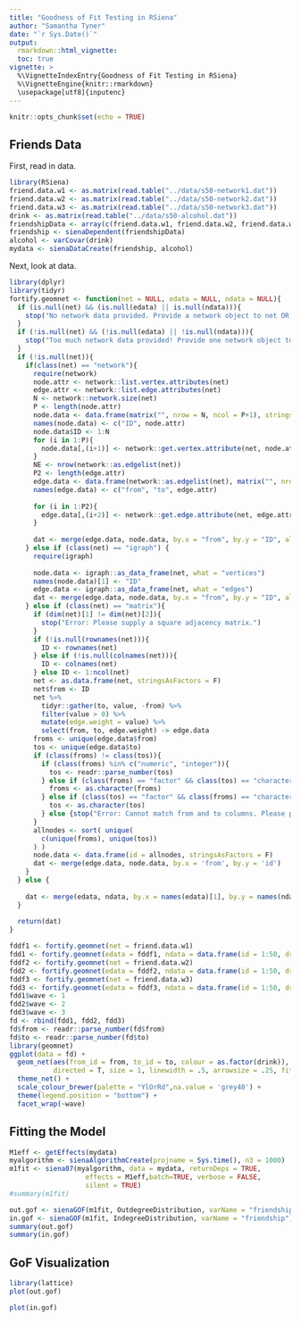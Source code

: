 ```yaml
---
title: "Goodness of Fit Testing in RSiena"
author: "Samantha Tyner"
date: "`r Sys.Date()`"
output:
  rmarkdown::html_vignette:
  toc: true
vignette: >
  %\VignetteIndexEntry{Goodness of Fit Testing in RSiena}
  %\VignetteEngine{knitr::rmarkdown}
  \usepackage[utf8]{inputenc}
---
```


```r
knitr::opts_chunk$set(echo = TRUE)
```

## Friends Data

First, read in data. 
```r
library(RSiena)
friend.data.w1 <- as.matrix(read.table("../data/s50-network1.dat"))
friend.data.w2 <- as.matrix(read.table("../data/s50-network2.dat"))
friend.data.w3 <- as.matrix(read.table("../data/s50-network3.dat"))
drink <- as.matrix(read.table("../data/s50-alcohol.dat"))
friendshipData <- array(c(friend.data.w1, friend.data.w2, friend.data.w3), dim = c(50, 50, 3))
friendship <- sienaDependent(friendshipData)
alcohol <- varCovar(drink)
mydata <- sienaDataCreate(friendship, alcohol)
```

Next, look at data.

```r
library(dplyr)
library(tidyr)
fortify.geomnet <- function(net = NULL, edata = NULL, ndata = NULL){
  if (is.null(net) && (is.null(edata) || is.null(ndata))){
    stop("No network data provided. Provide a network object to net OR \ndata frames to both edata and ndata.")
  }
  if (!is.null(net) && (!is.null(edata) || !is.null(ndata))){
    stop("Too much network data provided! Provide one network object to net OR \ndata frames to both edata and ndata.")  
  }
  if (!is.null(net)){
    if(class(net) == "network"){
      require(network)
      node.attr <- network::list.vertex.attributes(net)
      edge.attr <- network::list.edge.attributes(net)
      N <- network::network.size(net) 
      P <- length(node.attr)
      node.data <- data.frame(matrix("", nrow = N, ncol = P+1), stringsAsFactors = F)
      names(node.data) <- c("ID", node.attr)
      node.data$ID <- 1:N
      for (i in 1:P){
        node.data[,(i+1)] <- network::get.vertex.attribute(net, node.attr[i])
      }
      NE <- nrow(network::as.edgelist(net))  
      P2 <- length(edge.attr)
      edge.data <- data.frame(network::as.edgelist(net), matrix("", nrow = NE, ncol = P2), stringsAsFactors = F)
      names(edge.data) <- c("from", "to", edge.attr)
      
      for (i in 1:P2){
        edge.data[,(i+2)] <- network::get.edge.attribute(net, edge.attr[i])
      }
      
      dat <- merge(edge.data, node.data, by.x = "from", by.y = "ID", all = T)
    } else if (class(net) == "igraph") {
      require(igraph)
      
      node.data <- igraph::as_data_frame(net, what = "vertices")
      names(node.data)[1] <- "ID"
      edge.data <- igraph::as_data_frame(net, what = "edges")
      dat <- merge(edge.data, node.data, by.x = "from", by.y = "ID", all = T )
    } else if (class(net) == "matrix"){
      if (dim(net)[1] != dim(net)[2]){
        stop("Error: Please supply a square adjacency matrix.")
      }
      if (!is.null(rownames(net))){
        ID <- rownames(net)
      } else if (!is.null(colnames(net))){
        ID <- colnames(net)
      } else ID <- 1:ncol(net)
      net <- as.data.frame(net, stringsAsFactors = F)
      net$from <- ID 
      net %>% 
        tidyr::gather(to, value, -from) %>%
        filter(value > 0) %>% 
        mutate(edge.weight = value) %>% 
        select(from, to, edge.weight) -> edge.data
      froms <- unique(edge.data$from)
      tos <- unique(edge.data$to)
      if (class(froms) != class(tos)){
        if (class(froms) %in% c("numeric", "integer")){
          tos <- readr::parse_number(tos)
        } else if (class(froms) == "factor" && class(tos) == "character"){
          froms <- as.character(froms)
        } else if (class(tos) == "factor" && class(froms) == "character"){
          tos <- as.character(tos)
        } else {stop("Error: Cannot match from and to columns. Please provide an\nadjacency matrix with row or column names.")}
      }
      allnodes <- sort( unique(
        c(unique(froms), unique(tos))
      ) )
      node.data <- data.frame(id = allnodes, stringsAsFactors = F)  
      dat <- merge(edge.data, node.data, by.x = 'from', by.y = 'id')
    }
  } else {
    
    dat <- merge(edata, ndata, by.x = names(edata)[1], by.y = names(ndata)[1], all = T)
  }
  
  return(dat)
}

fddf1 <- fortify.geomnet(net = friend.data.w1)
fdd1 <- fortify.geomnet(edata = fddf1, ndata = data.frame(id = 1:50, drink = drink[,1]))
fddf2 <- fortify.geomnet(net = friend.data.w2)
fdd2 <- fortify.geomnet(edata = fddf2, ndata = data.frame(id = 1:50, drink = drink[,2]))
fddf3 <- fortify.geomnet(net = friend.data.w3)
fdd3 <- fortify.geomnet(edata = fddf3, ndata = data.frame(id = 1:50, drink = drink[,3]))
fdd1$wave <- 1
fdd2$wave <- 2
fdd3$wave <- 3
fd <- rbind(fdd1, fdd2, fdd3)
fd$from <- readr::parse_number(fd$from)
fd$to <- readr::parse_number(fd$to)
library(geomnet)
ggplot(data = fd) +
  geom_net(aes(from_id = from, to_id = to, colour = as.factor(drink)),
           directed = T, size = 1, linewidth = .5, arrowsize = .25, fiteach = T) +
  theme_net() +
  scale_colour_brewer(palette = "YlOrRd",na.value = 'grey40') +
  theme(legend.position = "bottom") +
  facet_wrap(~wave)
```

## Fitting the Model

```r
M1eff <- getEffects(mydata)
myalgorithm <- sienaAlgorithmCreate(projname = Sys.time(), n3 = 1000)
m1fit <- siena07(myalgorithm, data = mydata, returnDeps = TRUE, 
                   effects = M1eff,batch=TRUE, verbose = FALSE, 
                   silent = TRUE)
#summary(m1fit)
```

```r
out.gof <- sienaGOF(m1fit, OutdegreeDistribution, varName = "friendship")
in.gof <- sienaGOF(m1fit, IndegreeDistribution, varName = "friendship")
summary(out.gof)
summary(in.gof)
```

## GoF Visualization

```r
library(lattice)
plot(out.gof)
```


```r
plot(in.gof)
```
